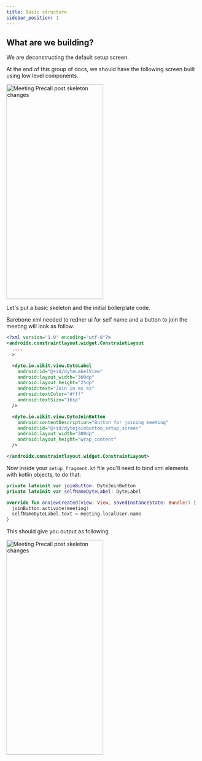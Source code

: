```yaml
---
title: Basic structure
sidebar_position: 1
---
```


## What are we building?

We are deconstructing the default setup screen.

At the end of this group of docs, we should have the following screen built using low level components.

<img
  src="/static/mobile/build-pre-call-ui/skeleton-page/meeting-precall.png"
  width="252"
  height="560"
  alt="Meeting Precall post skeleton changes"
  className="mb-10"
/>

Let's put a basic skeleton and the initial boilerplate code.

Barebone xml needed to redner ui for self name and a button to join the meeting will look as follow:

```xml
<?xml version="1.0" encoding="utf-8"?>
<androidx.constraintlayout.widget.ConstraintLayout
  ....
  >

  <dyte.io.uikit.view.DyteLabel
    android:id="@+id/dyteLabelView"
    android:layout_width="300dp"
    android:layout_height="25dp"
    android:text="Join in as %s"
    android:textColor="#fff"
    android:textSize="16sp"
  />

  <dyte.io.uikit.view.DyteJoinButton
    android:contentDescription="Button for joining meeting"
    android:id="@+id/dytejoinbutton_setup_screen"
    android:layout_width="300dp"
    android:layout_height="wrap_content"
  />

</androidx.constraintlayout.widget.ConstraintLayout>
```

Now inside your `setup_fragment.kt` file you'll need to bind xml elements with kotlin objects, to do that:

```kotlin
private lateinit var joinButton: DyteJoinButton
private lateinit var selfNameDyteLabel: DyteLabel

override fun onViewCreated(view: View, savedInstanceState: Bundle?) {
  joinButton.activate(meeting)
  selfNameDyteLabel.text = meeting.localUser.name
}
```

This should give you output as following

<img
  src="/static/mobile/build-pre-call-ui/skeleton-page/android-setup-custom-preview.png"
  width="252"
  height="560"
  alt="Meeting Precall post skeleton changes"
  className="mb-10"
/>
